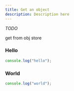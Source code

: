 ```yaml
---
title: Get an object
description: Description here
---
```



_TODO_

get from obj store

<Steps>
  
### Hello

```js
console.log("hello");
```

### World

```js
console.log("world");
```

</Steps>
